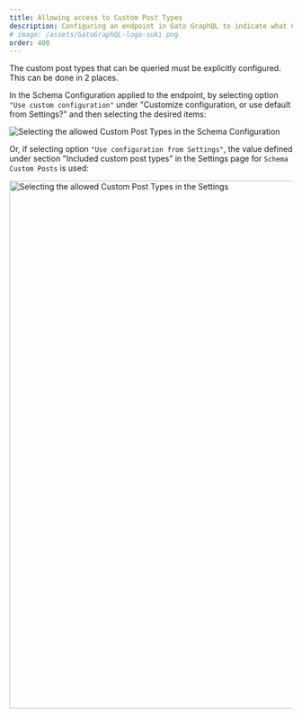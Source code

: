 ```yaml
---
title: Allowing access to Custom Post Types
description: Configuring an endpoint in Gato GraphQL to indicate what Custom Post Types can be accessed.
# image: /assets/GatoGraphQL-logo-suki.png
order: 400
---
```


The custom post types that can be queried must be explicitly configured. This can be done in 2 places.

In the Schema Configuration applied to the endpoint, by selecting option `"Use custom configuration"` under "Customize configuration, or use default from Settings?" and then selecting the desired items:

![Selecting the allowed Custom Post Types in the Schema Configuration](/assets/guides/upstream/customposts-schema-configuration-queryable-cpts.png "Selecting the allowed Custom Post Types in the Schema Configuration")

Or, if selecting option `"Use configuration from Settings"`, the value defined under section "Included custom post types" in the Settings page for `Schema Custom Posts` is used:

<Image
  src="/assets/guides/upstream/customposts-settings-queryable-cpts.png"
  width="1024"
  height="940"
  alt="Selecting the allowed Custom Post Types in the Settings"
  caption="Selecting the allowed Custom Post Types in the Settings"
/>
